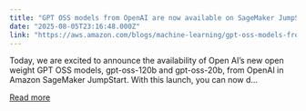 ```yaml
---
title: "GPT OSS models from OpenAI are now available on SageMaker JumpStart"
date: "2025-08-05T23:16:48.000Z"
link: "https://aws.amazon.com/blogs/machine-learning/gpt-oss-models-from-openai-are-now-available-on-sagemaker-jumpstart/"
---
```


Today, we are excited to announce the availability of Open AI’s new open weight GPT OSS models, gpt-oss-120b and gpt-oss-20b, from OpenAI in Amazon SageMaker JumpStart. With this launch, you can now d...

[Read more](https://aws.amazon.com/blogs/machine-learning/gpt-oss-models-from-openai-are-now-available-on-sagemaker-jumpstart/)
